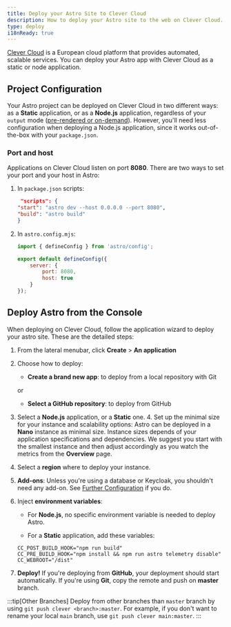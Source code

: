 ```yaml
---
title: Deploy your Astro Site to Clever Cloud
description: How to deploy your Astro site to the web on Clever Cloud.
type: deploy
i18nReady: true
---
```


[Clever Cloud](https://clever-cloud.com) is a European cloud platform that provides automated, scalable services. You can deploy your Astro app with Clever Cloud as a static or node application.

## Project Configuration

Your Astro project can be deployed on Clever Cloud in two different ways: as a **Static** application, or as a **Node.js** application, regardless of your `output` mode ([pre-rendered or on-demand](https://docs.astro.build/en/basics/rendering-modes/)). However, you'll need less configuration when deploying a Node.js application, since it works out-of-the-box with your `package.json`.

### Port and host

Applications on Clever Cloud listen on port **8080**. There are two ways to set your port and your host in Astro:

1. In `package.json` scripts:

    ```json title="package.json" "astro preview --host 0.0.0.0 --port 8080"
     "scripts": {
    "start": "astro dev --host 0.0.0.0 --port 8080",
    "build": "astro build"
    } 
    ```

2. In `astro.config.mjs`:

    ```javascript
    import { defineConfig } from 'astro/config';

    export default defineConfig({
        server: {
            port: 8080,
            host: true
        }
    });
    ```


## Deploy Astro from the Console

When deploying on Clever Cloud, follow the application wizard to deploy your astro site. These are the detailed steps:

<Steps>

1. From the lateral menubar, click **Create** > **An application**
2. Choose how to deploy:

    - **Create a brand new app**: to deploy from a local repository with Git
    
    or
    
    - **Select a GitHub repository**: to deploy from GitHub

3. Select a **Node.js** application, or a **Static** one.
	4. Set up the minimal size for your instance and scalability options: Astro can be deployed in a **Nano** instance as minimal size. Instance sizes depends of your application specifications and dependencies. We suggest you start with the smallest instance and then adjust accordingly as you watch the metrics from the **Overview** page.
5. Select a **region** where to deploy your instance.
6. **Add-ons**: Unless you're using a database or Keycloak, you shouldn't need any add-on. See [Further Configuration](#further-configuration) if you do.
7. Inject **environment variables**:

    - For **Node.js**, no specific environment variable is needed to deploy Astro.

    - For a **Static** application, add these variables:

    ```shell
    CC_POST_BUILD_HOOK="npm run build"
    CC_PRE_BUILD_HOOK="npm install && npm run astro telemetry disable"
    CC_WEBROOT="/dist"
    ````
8. **Deploy!** If you're deploying from **GitHub**, your deployment should start automatically. If you're using **Git**, copy the remote and push on **master** branch. 

</Steps>

:::tip[Other Branches]
Deploy from other branches than `master` branch by using `git push clever <branch>:master`. For example, if you don't want to rename your local `main` branch, use `git push clever main:master`.
:::


<CardGrid>
  <LinkCard
    title="Node.js documentation"
    description="Clever Cloud documentation on Node.js applications."
    href="https://developers.clever-cloud.com/doc/applications/javascript/nodejs/"
  />
  <LinkCard
    title="Static documentation"
    description="Clever Cloud documentation on Static applications."
    href="https://developers.clever-cloud.com/doc/applications/static/"
  />
</CardGrid>